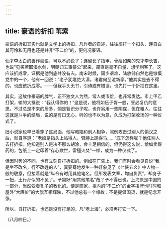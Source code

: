 ```yaml
---
---
---
```

title: 豪语的折扣 苇索
---



豪语的折扣其实也就是文学上的折扣，凡作者的自述，往往须打一个扣头，连自白其可怜和无用也还是并非“不二价”的，更何况豪语。

仙才李太白的善作豪语，可以不必说了；连留长了指甲，骨瘦如柴的鬼才李长吉，也说“见买若耶溪水剑，明朝归去事猿公”起来，简直是毫不自量，想学刺客了。这应该折成零，证据是他到底并没有去。南宋时候，国步艰难，陆放翁自然也是慷慨党中的一个，他有一回说：“老子犹堪绝大漠，诸君何至泣新亭。”他其实是去不得的，也应该折成零。——但我手头无书，引诗或有错误，也先打一个折扣在这里。

其实，这故作豪语的脾气，正不独文人为然，常人或市侩，也非常发达。市上甲乙打架，输的大抵说：“我认得你的！”这是说，他将如伍子胥一般，誓必复仇的意思。不过总是不来的居多，倘是智识分子呢，也许另用一些阴谋，但在粗人，往往这就是斗争的结局，说的是有口无心，听的也不以为意，久成为打架收场的一种仪式了。

旧小说家也早已看穿了这局面，他写暗娼和别人相争，照例攻击过别人的偷汉之后，就自序道：“老娘是指头上站得人，臂膊上跑得马……”底下怎样呢？他任别人去打折扣。他知道别人是决不那么胡涂，会十足相信的，但仍得这么说，恰如卖假药的，包纸上一定印着“存心欺世，雷殛火焚”一样，成为一种仪式了。

但因时势的不同，也有立刻自打折扣的。例如在广告上，我们有时会看见自说“我是坐不改名，行不改姓的人”，真要蓦地发生一种好象见了《七侠五义》中人物一般的敬意，但接着就是“纵令有时用其他笔名，但所发表文章，均自负责”，却身子一扭，土行孙似的不见了。予岂好“用其他笔名”哉？予不得已也。上海原是中国的一部分，当然受着孔子的教化的。便是商家，柜内的“不二价”的金字招牌也时时和屋外“大廉价”的大旗互相辉映，不过他总有一个缘故：不是提倡国货，就是纪念开张。

所以，自打折扣，也还是没有打足的，凡“老上海”，必须再打它一下。

（八月四日。）